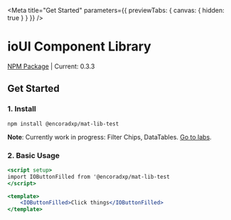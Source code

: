 
<Meta title="Get Started" parameters={{ previewTabs: { canvas: { hidden: true } } }} />

# ioUI Component Library

[NPM Package](https://www.npmjs.com/package/@encoradxp/mat-lib-test) | Current: 0.3.3
 
## Get Started

### 1. Install
 
`npm install @encoradxp/mat-lib-test`

**Note**: Currently work in progress: Filter Chips, DataTables. [Go to labs](?path=/docs/ui-labs--docs).

### 2. Basic Usage

```jsx
<script setup>
import IOButtonFilled from '@encoradxp/mat-lib-test
</script>

<template>
    <IOButtonFilled>Click things</IOButtonFilled>
</template>
 
```


